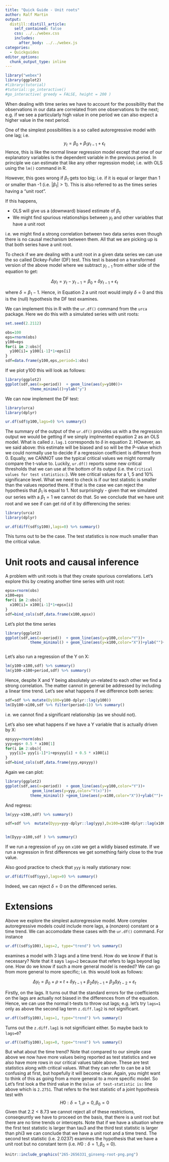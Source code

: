 ```yaml
---
title: "Quick Guide - Unit roots"
author: Ralf Martin
output:
  distill::distill_article:
    self_contained: false
    css: ../../webex.css
    includes:
      after_body: ../../webex.js
categories:
  - Quickguides
editor_options: 
  chunk_output_type: inline
---
```





```r
library("webex")
library(ggplot2)
#library(tutorial)
#tutorial::go_interactive()
#go_interactive( greedy = FALSE, height = 200 )

```

<!--html_preserve-->
<script src="https://cdn.datacamp.com/datacamp-light-latest.min.js"></script>

<style>
  /* Rearrange console label */
  .datacamp-exercise ol li, .datacamp-exercise ul li {
    margin-bottom: 0em !important;
  }
  
  /* Remove bullet marker */
  .datacamp-exercise ol li::before, .datacamp-exercise ul li::before {
    content: '' !important;
  }
</style>
<!--/html_preserve-->



When dealing with time series we have to account for the possibility that the observations in our data are correlated from one observations to the next; e.g. if we see a particularly high value in one period we can also expect a higher value in the next period.

One of the simplest possibilities is a so called autoregressive model with one lag; i.e.
$$y_t=\beta_0+\beta_1 y_{t-1}+\epsilon_t \tag{1}$$
Hence, this is like the normal linear regression model except that one of our explanatory variables is the dependent variable in the previous period.
In principle we can estimate that like any other regression model; i.e. with OLS  using the `lm()` command in R.


However, this goes wrong if $\beta_1$ gets too big; i.e. if it is equal or larger than 1 or smaller than -1 (i.e. $|\beta_1|>1$). This is also referred to as the times series having a "unit root".

If this happens, 

- OLS will give us a (downward) biased estimate of $\beta_1$
- We might find spurious relationships between $y_t$ and other variables that have a unit root

i.e. we might find a strong correlation between two data series even though there is no causal mechanism between them. All that we are picking up is that both series have a unit root.

To check if we are dealing with a unit root in a given data series we can use the so called Dickey-Fuller (DF) test.
This test is based on a transformed version of the above model where we subtract $y_{t-1}$ from either side of the equation to get:

$$\Delta y_t= y_t - y_{t-1}=  \beta_0+ \delta  y_{t-1}+\epsilon_t \tag{2}$$



where $\delta = \beta_1-1$. Hence, in Equation 2 a unit root would imply $\delta=0$ and this is the (null) hypothesis the DF test examines.

We can implement this in R with the `ur.df()` command from the `urca` package. Here we do this with a simulated series with unit roots:


```r
set.seed(2.2112)

```

```r

obs=100
eps=rnorm(obs)
y100=eps
for(i in 2:obs){
  y100[i]= y100[i-1]*1+eps[i]
}
sdf=data.frame(y100,eps,period=1:obs) 

```


If we plot y100 this will look as follows:

```r
library(ggplot2)
ggplot(sdf,aes(x=period))  + geom_line(aes(y=y100))+
           theme_minimal()+ylab("y")


```



We can now implement the DF test:

```r
library(urca)
library(dplyr)

ur.df(sdf$y100,lags=0) %>% summary()

```

The summary of the output of the `ur.df()` provides us with a the regression output we would be getting if we simply implmented equation 2 as an OLS model.
What is called `z.lag.1` corresponds to $\delta$ in equation 2. HOwever, as we said above: this estimate will be biased and so will be the P-value which we could normally use to decide if a regression coefficient is different from 0. Equally, we CANNOT use the typical critical values we might normally compare the t-value to. Luckily, `ur.df()` reports
some new critical thresholds that we can use at the bottom of its output (i.e. the `Critical values for test statistics:`). We see critical values for a 1, 5 and 10% significance level.
What we need to check is if our test statistic is smaller than the values reported there. If that is the case we can reject the hypothesis that $\beta_1$ is equal to 1. Not surprisingly - given that we simulated our series with a $\beta_1=1$ we cannot do that. So we conclude that we have unit root and we see if can get rid of it by differencing the series:


```r
library(urca)
library(dplyr)

ur.df(diff(sdf$y100),lags=0) %>% summary()

```

This turns out to be the case. The test statistics is now much smaller than the critical value.


# Unit roots and causal inference

A problem with unit roots is that they create spurious correlations. Let's explore this by creating another time series with unit root:

```r
epsx=rnorm(obs)
x100=eps
for(i in 2:obs){
  x100[i]= x100[i-1]*1+epsx[i]
}
sdf=bind_cols(sdf,data.frame(x100,epsx)) 


```
Let's plot the time series
```r
library(ggplot2)
ggplot(sdf,aes(x=period))  + geom_line(aes(y=y100,color="Y"))+
           theme_minimal() + geom_line(aes(y=x100,color="X"))+ylab("")+ labs(color = "")



```

Let's also run a regression of the Y on X:

```r
lm(y100~x100,sdf) %>% summary()
lm(y100~x100+period,sdf) %>% summary()

```


Hence, despite X and Y being absolutely un-related to each other we find a strong correlation. The matter cannot in general be addressed by including a linear time trend. Let's see what happens if we difference both series:


```r

sdf=sdf %>% mutate(Dy100=y100-dplyr::lag(y100))
lm(Dy100~x100,sdf %>% filter(period>1)) %>% summary()

```

i.e. we cannot find a significant relationship (as we should not).


Let's also see what happens if we have a Y variable that is actually driven by X:


```r
epsyyy=rnorm(obs)
yyy=eps+ 0.5 * x100[1]
for(i in 2:obs){
  yyy[i]= yyy[i-1]*1+epsyyy[i] + 0.5 * x100[i]
}
sdf=bind_cols(sdf,data.frame(yyy,epsyyy)) 
```


Again we can plot:
```r

library(ggplot2)
ggplot(sdf,aes(x=period))  + geom_line(aes(y=y100,color="Y"))+ 
            geom_line(aes(y=yyy,color="Y(x)"))+
           theme_minimal() +geom_line(aes(y=x100,color="X"))+ylab("")+ labs(color = "")


```

And regress:

```r
lm(yyy~x100,sdf) %>% summary()

sdf=sdf %>%  mutate(Dyyy=yyy-dplyr::lag(yyy),Dx100=x100-dplyr::lag(x100))


lm(Dyyy~x100,sdf ) %>% summary()

```
If we run a regression of `yyy` on `x100` we get a wildly biased estimate. If we run a regression in first differences we get something fairly close to the true value.


Also good practice to check that `yyy` is really stationary now:

```r

ur.df(diff(sdf$yyy),lags=0) %>% summary()

```

Indeed, we can reject $\delta=0$ on the differenced series.

# Extensions
Above we explore the simplest autoregressive model. More complex autoregressive models could include more lags, a (nonzero) constant or a time trend. We can accomodate these cases with the `ur.df()` command. For instance

```r
ur.df((sdf$y100),lags=2, type="trend") %>% summary()
```

examines a model with 3 lags and a time trend. How do we know if that is necessary? Note that it says `lags=2` because that refers to lags beyond lag one.
How do  we know if such a more general model is needed? We can go from more general to more specific; i.e. this would look as follows:


$$\Delta y_t=\beta_0 +\rho \times t+ \delta y_{t-1}+ \beta_2 \Delta y_{t-1} + \beta_3 \Delta y_{t-2}+\varepsilon_t$$

Firstly, on the lags. It turns out that the standard errors for the coefficients on the lags are actually not biased in the differences from of the equation. Hence, we can use the normal t-tests to throw out lags; e.g. let's try `lags=1` only as above the second lag term `z.diff.lag2` is not significant.


```r
ur.df((sdf$y100),lags=1, type="trend") %>% summary()
```

Turns out the `z.diff.lag1` is not significiant either. So maybe back to `lags=0`?

```r
ur.df((sdf$y100),lags=0, type="trend") %>% summary()
```

But what about the time trend? Note that compared to our simple case above we now have more values being reported as test statistics and we also have more rows in our critical values table above. These are test statistics along with critical values.
What they can refer to can be a bit confusing at first, but hopefully it will become clear. Again, you might want to think of this as going from a more general to a more specific model.
So Let's first look a the third value in the `Value of test-statistic is:`  line above which is `2.2751`. That refers to the test statistic of a joint hypothesis test with 
$$H0: \delta = 1, \rho=0, \beta_0=0$$
Given that $2.2<8.73$ we cannot reject all of these restrictions, conseqeuntly we have to proceed on the basis, that there is a unit root but there are no time trends or intercepts. Note that if we have a situation where the first test statistic is larger than tau3 and the third test statistic is larger than phi3 we can conclude that we have a unit root and a time trend.
The second test statistic (i.e. 2.0237) examines the hypothesis that we have a unit root but no constant term (i.e. $H0: \delta = 1, \beta_0=0$). 



```r
knitr::include_graphics("265-2656331_ginseng-root-png.png")
```


